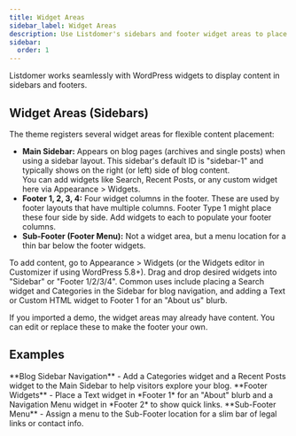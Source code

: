 ```yaml
---
title: Widget Areas
sidebar_label: Widget Areas
description: Use Listdomer's sidebars and footer widget areas to place content.
sidebar:
  order: 1
---
```


Listdomer works seamlessly with WordPress widgets to display content in sidebars and footers.

## Widget Areas (Sidebars)

The theme registers several widget areas for flexible content placement:

- **Main Sidebar:** Appears on blog pages (archives and single posts) when using a sidebar layout. This sidebar's default ID is "sidebar-1" and typically shows on the right (or left) side of blog content.
  <Aside type="tip">You can add widgets like Search, Recent Posts, or any custom widget here via Appearance &gt; Widgets.</Aside>
- **Footer 1, 2, 3, 4:** Four widget columns in the footer. These are used by footer layouts that have multiple columns. Footer Type 1 might place these four side by side. Add widgets to each to populate your footer columns.
- **Sub-Footer (Footer Menu):** Not a widget area, but a menu location for a thin bar below the footer widgets.

To add content, go to Appearance > Widgets (or the Widgets editor in Customizer if using WordPress 5.8+). Drag and drop desired widgets into "Sidebar" or "Footer 1/2/3/4". Common uses include placing a Search widget and Categories in the Sidebar for blog navigation, and adding a Text or Custom HTML widget to Footer 1 for an "About us" blurb.

<Aside type="note">If you imported a demo, the widget areas may already have content. You can edit or replace these to make the footer your own.</Aside>

## Examples

<CardGrid>
  <Card>**Blog Sidebar Navigation** - Add a Categories widget and a Recent Posts widget to the Main Sidebar to help visitors explore your blog.</Card>
  <Card>**Footer Widgets** - Place a Text widget in *Footer 1* for an "About" blurb and a Navigation Menu widget in *Footer 2* to show quick links.</Card>
  <Card>**Sub-Footer Menu** - Assign a menu to the Sub-Footer location for a slim bar of legal links or contact info.</Card>
</CardGrid>

